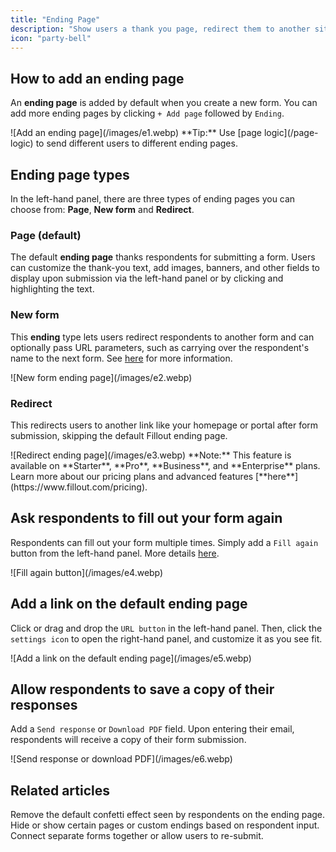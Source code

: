 ```yaml
---
title: "Ending Page"
description: "Show users a thank you page, redirect them to another site or another form, or let them fill the form out again."
icon: "party-bell"
---
```


## How to add an ending page

An **ending page** is added by default when you create a new form. You can add more ending pages by clicking `+ Add page` followed by `Ending`.

<Frame>
  ![Add an ending page](/images/e1.webp)
</Frame>

<Tip>
  **Tip:** Use [page logic](/page-logic) to send different users to different ending pages.
</Tip>

## **Ending page types**

In the left-hand panel, there are three types of ending pages you can choose from: **Page**, **New form** and **Redirect**.

### **Page (default)**

The default **ending page** thanks respondents for submitting a form. Users can customize the thank-you text, add images, banners, and other fields to display upon submission via the left-hand panel or by clicking and highlighting the text.

### **New form**

This **ending** type lets users redirect respondents to another form and can optionally pass URL parameters, such as carrying over the respondent's name to the next form. See [here](/combine-and-repeat-forms) for more information.

<Frame>
  ![New form ending page](/images/e2.webp)
</Frame>

### **Redirect**

This redirects users to another link like your homepage or portal after form submission, skipping the default Fillout ending page.

<Frame>
  ![Redirect ending page](/images/e3.webp)
</Frame>

<Note>
  **Note:** This feature is available on **Starter**, **Pro**, **Business**, and **Enterprise** plans. Learn more about our pricing plans and advanced features [**here**](https://www.fillout.com/pricing).
</Note>

## Ask respondents to fill out your form again

Respondents can fill out your form multiple times. Simply add a `Fill again` button from the left-hand panel. More details [here](/fill-again-button).

<Frame>
  ![Fill again button](/images/e4.webp)
</Frame>

## Add a link on the default ending page

Click or drag and drop the `URL button` in the left-hand panel. Then, click the `settings icon` to open the right-hand panel, and customize it as you see fit.

<Frame style={{ width: '288px' , height: '124px' }}>
  ![Add a link on the default ending page](/images/e5.webp)
</Frame>

## Allow respondents to save a copy of their responses

Add a `Send response` or `Download PDF` field. Upon entering their email, respondents will receive a copy of their form submission.

<Frame style={{ width: '288px' , height: '124px' }}>
  ![Send response or download PDF](/images/e6.webp)
</Frame>

## **Related articles**

<CardGroup cols={3}>
  <Card title="Disable confetti effect" icon="party-horn" iconType="regular" color="#FFC738" href="/confetti">
    Remove the default confetti effect seen by respondents on the ending page.
  </Card>
  <Card title="Page logic" icon="diagram-project" iconType="regular" color="#FFC738" href="/page-logic">
    Hide or show certain pages or custom endings based on respondent input.
  </Card>
  <Card title="Combine and repeat forms" icon="repeat" iconType="regular" color="#FFC738" href="/combine-and-repeat-forms">
    Connect separate forms together or allow users to re-submit.
  </Card>
</CardGroup>
